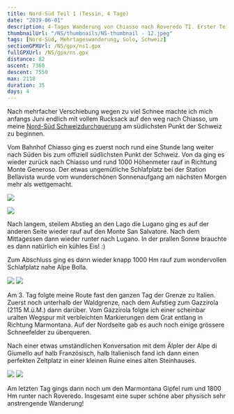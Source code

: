 ```yaml
---
title: Nord-Süd Teil 1 (Tessin, 4 Tage)
date: "2019-06-01"
description: 4-Tages Wanderung von Chiasso nach Roveredo TI. Erster Teil meiner CH-Durchquerung.
thumbnailUrl: "/NS/thumbnails/NS-thumbnail - 12.jpeg"
tags: [Nord-Süd, Mehrtageswanderung, Solo, Schweiz]
sectionGPXUrl: /NS/gpx/ns1.gpx
fullGPXUrl: /NS/gpx/ns.gpx
distance: 82
ascent: 7360
descent: 7550
max: 2118
duration: 35
days: 4
---
```


Nach mehrfacher Verschiebung wegen zu viel Schnee machte ich mich anfangs Juni endlich mit vollem Rucksack auf den weg nach Chiasso, um meine <a href="/wanderungen#ns">Nord-Süd Schweizdurchquerung</a> am südlichsten Punkt der Schweiz zu beginnen.

Vom Bahnhof Chiasso ging es zuerst noch rund eine Stunde lang weiter nach Süden bis zum offiziell südlichsten Punkt der Schweiz.
Von da ging es wieder zurück nach Chiasso und rund 1000 Höhenmeter rauf in Richtung Monte Generoso. Der etwas ungemütliche Schlafplatz bei der Station Bellavista wurde vom wunderschönen Sonnenaufgang am nächsten Morgen mehr als wettgemacht.

<Img
	src="/NS/1.jpeg"
	d="Grenzstein und Infotafel am südlichsten Punkt der Schweiz nahe Chiasso"
/>

<Img src="/NS/5.jpeg" d="Sonnenaufgang nahe Bellavista" />

Nach langem, steilem Abstieg an den Lago die Lugano ging es auf der anderen Seite wieder rauf auf den Monte San Salvatore. Nach dem Mittagessen dann wieder runter nach Lugano. In der prallen Sonne brauchte es dann natürlich ein kühles Eis! :)

Zum Abschluss ging es dann wieder knapp 1000 Hm rauf zum wondervollen Schlafplatz nahe Alpe Bolla.

<Img
	src="/NS/12.jpeg"
	d="Blick vom Monte San Salvatore zurück zum Monte Generoso (oben links)"
/>
<Img
	src="/NS/13.jpeg"
	d="Luganos Uferpromenade mit dem Monte Boglia im Hintergrund"
/>

Am 3. Tag folgte meine Route fast den ganzen Tag der Grenze zu Italien. Zuerst noch unterhalb der Waldgrenze, nach dem Aufstieg zum Gazzirola (2115 M.ü.M.) dann darüber. Vom Gazzirola folgte ich einer scheinbar uralten Wegspur mit verbleichten Markierungen dem Grat entlang in Richtung Marmontana. Auf der Nordseite gab es auch noch einige grössere Schneefelder zu überqueren.

Nach einer etwas umständlichen Konversation mit dem Älpler der Alpe di Giumello auf halb Französisch, halb Italienisch fand ich dann einen perfekten Zeltplatz in einer kleinen Ruine eines alten Steinhauses.

<Img
	src="/NS/18.jpeg"
	d="Aussicht von der Schweizerisch-Italienischen Grenze"
/>
<Img
	src="/NS/22.jpeg"
	d="Schnee-Übereste auf der Nordseite des Monte Stabiello"
/>

Am letzten Tag gings dann noch um den Marmontana Gipfel rum und 1800 Hm runter nach Roveredo. Insgesamt eine super schöne aber physisch sehr anstrengende Wanderung!
